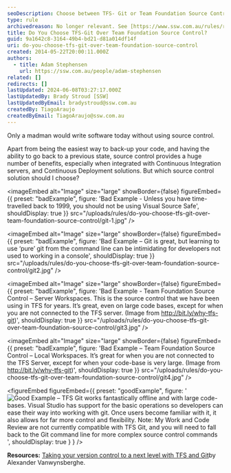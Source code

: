 ```yaml
---
seoDescription: Choose between TFS- Git or Team Foundation Source Control for version control and learn how to use them effectively with Continuous Integration and Deployment.
type: rule
archivedreason: No longer relevant. See [https://www.ssw.com.au/rules/rules-to-better-version-control-with-git](/rules/rules-to-better-version-control-with-git)
title: Do You Choose TFS-Git Over Team Foundation Source Control?
guid: 9a1642c8-3164-49b4-bd21-d81a014df14f
uri: do-you-choose-tfs-git-over-team-foundation-source-control
created: 2014-05-22T20:00:11.000Z
authors:
  - title: Adam Stephensen
    url: https://ssw.com.au/people/adam-stephensen
related: []
redirects: []
lastUpdated: 2024-06-08T03:27:17.000Z
lastUpdatedBy: Brady Stroud [SSW]
lastUpdatedByEmail: bradystroud@ssw.com.au
createdBy: TiagoAraujo
createdByEmail: TiagoAraujo@ssw.com.au
---
```


Only a madman would write software today without using source control.

Apart from being the easiest way to back-up your code, and having the ability to go back to a previous state, source control provides a huge number of benefits, especially when integrated with Continuous Integration servers, and Continuous Deployment solutions.
But which source control solution should I choose?

<imageEmbed
  alt="Image"
  size="large"
  showBorder={false}
  figureEmbed={{
    preset: "badExample",
    figure: 'Bad Example - Unless you have time-travelled back to 1999, you should not be using Visual Source Safe',
    shouldDisplay: true
  }}
  src="/uploads/rules/do-you-choose-tfs-git-over-team-foundation-source-control/git-1.jpg"
/>

<imageEmbed
  alt="Image"
  size="large"
  showBorder={false}
  figureEmbed={{
    preset: "badExample",
    figure: 'Bad Example – Git is great, but learning to use ‘pure’ git from the command line can be intimidating for developers not used to working in a console',
    shouldDisplay: true
  }}
  src="/uploads/rules/do-you-choose-tfs-git-over-team-foundation-source-control/git2.jpg"
/>

<imageEmbed
  alt="Image"
  size="large"
  showBorder={false}
  figureEmbed={{
    preset: "badExample",
    figure: 'Bad Example - Team Foundation Source Control – Server Workspaces. This is the source control that we have been using in TFS for years. It’s great, even on large code bases, except for when you are not connected to the TFS server. (Image from        http://bit.ly/why-tfs-git)',
    shouldDisplay: true
  }}
  src="/uploads/rules/do-you-choose-tfs-git-over-team-foundation-source-control/git3.jpg"
/>

<imageEmbed
  alt="Image"
  size="large"
  showBorder={false}
  figureEmbed={{
    preset: "badExample",
    figure: 'Bad Example – Team Foundation Source Control – Local Workspaces. It’s great for when you are not connected to the TFS Server, except for when your code-base is very large. (Image from        http://bit.ly/why-tfs-git)',
    shouldDisplay: true
  }}
  src="/uploads/rules/do-you-choose-tfs-git-over-team-foundation-source-control/git4.jpg"
/>

<figureEmbed figureEmbed={{
  preset: "goodExample",
  figure: '![Good Example – TFS Git works fantastically offline and with large code-bases. Visual Studio has support for the basic operations so developers can ease their way into working with git. Once users become familiar with it, it also allows for far more control and flexibility. Note: My Work and Code Review are not currently compatible with TFS Git, and you will need to fall back to the Git command line for more complex source control commands](git5.jpg)',
  shouldDisplay: true
} } />

**Resources:** [Taking your version control to a next level with TFS and Git](http://bit.ly/why-tfs-git)by Alexander Vanwynsberghe.
